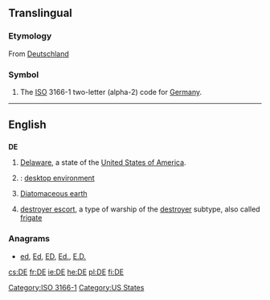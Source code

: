 {{also|Appendix:Variations of "de"}}
==Translingual==
===Etymology===
From [[Deutschland]]
===Symbol===
{{infl|mul|symbol}}
# The [[ISO]] 3166-1 two-letter (alpha-2) code for [[Germany]].

[[Category:ISO 3166-1]]
----

==English==

==={{abbreviation}}===
'''DE'''

# [[Delaware]], a state of the [[United States of America]].
# {{computing}}: [[desktop environment]]
# [[w:Diatomaceous earth|Diatomaceous earth]]
# {{US|navy}} [[destroyer escort]], a type of warship of the [[destroyer]] subtype, also called [[frigate]]

===Anagrams===
* [[ed#English|ed]], [[Ed#English|Ed]], [[ED#English|ED]], [[Ed.#English|Ed.]], [[E.D.#English|E.D.]]
[[Category:US States]]

[[cs:DE]]
[[fr:DE]]
[[ie:DE]]
[[he:DE]]
[[pl:DE]]
[[fi:DE]]